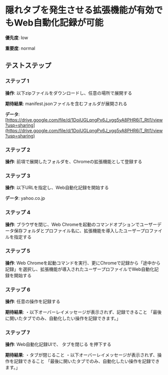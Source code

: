 # 隠れタブを発生させる拡張機能が有効でもWeb自動化記録が可能

**優先度**: low

**重要度**: normal

## テストステップ

### ステップ 1

**操作**: 以下zipファイルをダウンロードし、任意の場所で展開する

**期待結果**:
manifest.jsonファイルを含むフォルダが展開される

**データ**: [https://drive.google.com/file/d/1DoiUGLqngPx6J_vgg5yA8PHR6jT_Rtl1/view?usp=sharing](https://drive.google.com/file/d/1DoiUGLqngPx6J_vgg5yA8PHR6jT_Rtl1/view?usp=sharing)

### ステップ 2

**操作**: 前項で展開したフォルダを、Chromeの拡張機能として登録する

### ステップ 3

**操作**: 以下URLを指定し、Web自動化記録を開始する

**データ**: yahoo.co.jp

### ステップ 4

**操作**: ブラウザを閉じ、Web Chromeを起動のコマンドオプションでユーザーデータ保存フォルダとプロファイル名に、拡張機能を導入したユーザープロファイルを指定する

### ステップ 5

**操作**: Web Chromeを起動コマンドを実行、更にChromeで記録から「途中から記録」を選択し、拡張機能が導入されたユーザープロファイルでWeb自動化記録を開始する

### ステップ 6

**操作**: 任意の操作を記録する

**期待結果**:
・以下オーバーレイメッセージが表示されず、記録できること
「最後に開いたタブでのみ、自動化したい操作を記録できます。」

### ステップ 7

**操作**: Web自動化記録UIで、 タブを閉じる を押下する

**期待結果**:
・タブが閉じること
・以下オーバーレイメッセージが表示されず、操作を記録できること
「最後に開いたタブでのみ、自動化したい操作を記録できます。」

